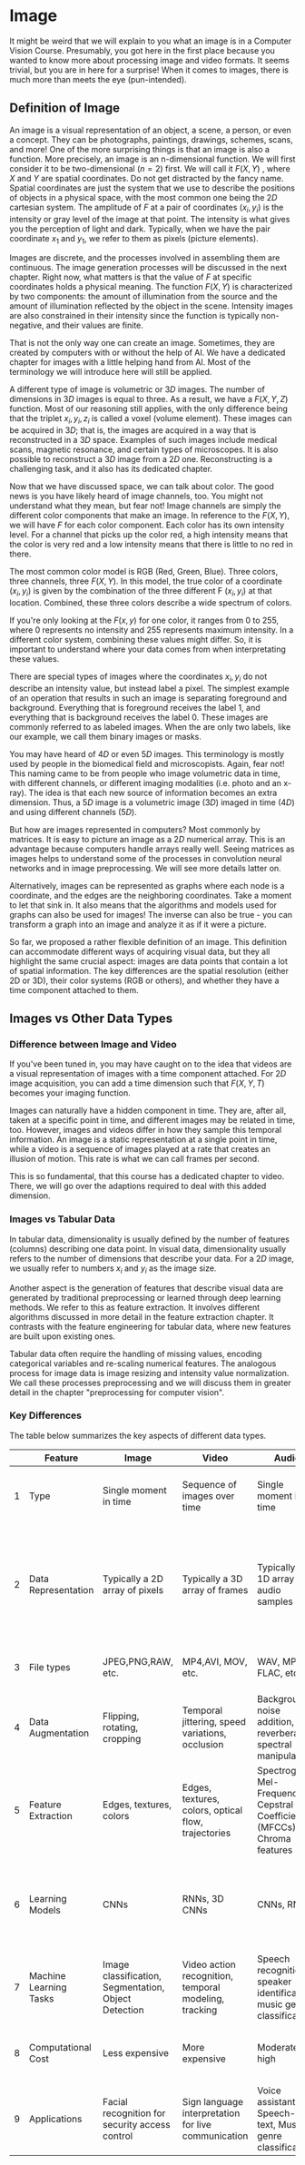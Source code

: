 # Image

It might be weird that we will explain to you what an image is in a Computer Vision Course. Presumably, you got here in the first place because you wanted to know more about processing image and video formats. It seems trivial, but you are in here for a surprise! When it comes to images, there is much more than meets the eye (pun-intended).

## Definition of Image

An image is a visual representation of an object, a scene, a person, or even a concept. They can be photographs, paintings, drawings, schemes, scans, and more! One of the more surprising things is that an image is also a function. More precisely, an image is an n-dimensional function. We will first consider it to be two-dimensional $(n=2)$ first. We will call it $F(X, Y)$ , where $X$ and $Y$ are spatial coordinates. Do not get distracted by the fancy name. Spatial coordinates are just the system that we use to describe the positions of objects in a physical space, with the most common one being the $2D$ cartesian system. The amplitude of $F$ at a pair of coordinates $(x_i, y_i)$ is the intensity or gray level of the image at that point. The intensity is what gives you the perception of light and dark. Typically, when we have the pair coordinate $x_1$ and $y_1$, we refer to them as pixels (picture elements).

Images are discrete, and the processes involved in assembling them are continuous. The image generation processes will be discussed in the next chapter. Right now, what matters is that the value of $F$ at specific coordinates holds a physical meaning. The function $F(X, Y)$ is characterized by two components: the amount of illumination from the source and the amount of illumination reflected by the object in the scene. Intensity images are also constrained in their intensity since the function is typically non-negative, and their values are finite. 

That is not the only way one can create an image.  Sometimes, they are created by computers with or without the help of AI.  We have a dedicated chapter for images with a little helping hand from AI. Most of the terminology we will introduce here will still be applied.

A different type of image is volumetric or $3D$ images. The number of dimensions in $3D$ images is equal to three. As a result, we have a $F(X, Y, Z)$ function. Most of our reasoning still applies, with the only difference being that the triplet $x_i, y_i, z_i$ is called a voxel (volume element). These images can be acquired in $3D$; that is, the images are acquired in a way that is reconstructed in a $3D$ space. Examples of such images include medical scans, magnetic resonance, and certain types of microscopes. It is also possible to reconstruct a $3D$ image from a $2D$ one. Reconstructing is a challenging task, and it also has its dedicated chapter.

Now that we have discussed space, we can talk about color. The good news is you have likely heard of image channels, too. You might not understand what they mean, but fear not! Image channels are simply the different color components that make an image. In reference to the $F(X,Y)$, we will have $F$ for each color component. Each color has its own intensity level. For a channel that picks up the color red, a high intensity means that the color is very red and a low intensity means that there is little to no red in there.

The most common color model is RGB (Red, Green, Blue). Three colors, three channels, three $F(X, Y)$. In this model, the true color of a coordinate $(x_i, y_i)$ is given by the combination of the three different F $(x_i, y_i)$ at that location. Combined, these three colors describe a wide spectrum of colors.

If you're only looking at the $F(x, y)$ for one color, it ranges from $0$ to $255$, where $0$ represents no intensity and $255$ represents maximum intensity. In a different color system, combining these values might differ. So, it is important to understand where your data comes from when interpretating these values.

There are special types of images where the coordinates $x_i, y_i$ do not describe an intensity value, but instead label a pixel. The simplest example of an operation that results in such an image is separating foreground and background. Everything that is foreground receives the label $1$, and everything that is background receives the label $0$. These images are commonly referred to as labeled images. When the are only two labels, like our example, we call them binary images or masks. 

You may have heard of $4D$ or even $5D$ images. This terminology is mostly used by people in the biomedical field and microscopists. Again, fear not! This naming came to be from people who image volumetric data in time, with different channels, or different imaging modalities (i.e. photo and an x-ray). The idea is that each new source of information becomes an extra dimension. Thus, a $5D$ image is a volumetric image ($3D$) imaged in time ($4D$) and using different channels ($5D$).

But how are images represented in computers? Most commonly by matrices. It is easy to picture an image as a $2D$ numerical array. This is an advantage because computers handle arrays really well. Seeing matrices as images helps to understand some of the processes in convolution neural networks and in image preprocessing. We will see more details latter on.

Alternatively, images can be represented as graphs where each node is a coordinate, and the edges are the neighboring coordinates. Take a moment to let that sink in. It also means that the algorithms and models used for graphs can also be used for images! The inverse can also be true - you can transform a graph into an image and analyze it as if it were a picture.

So far, we proposed a rather flexible definition of an image. This definition can accommodate different ways of acquiring visual data, but they all highlight the same crucial aspect: images are data points that contain a lot of spatial information. The key differences are the spatial resolution (either 2D or 3D), their color systems (RGB or others), and whether they have a time component attached to them.


## Images vs Other Data Types

### Difference between Image and Video

If you've been tuned in,  you may have caught on to the idea that videos are a visual representation of images with a time component attached. For $2D$ image acquisition, you can add a time dimension such that $F(X, Y, T)$ becomes your imaging function. 

Images can naturally have a hidden component in time. They are, after all, taken at a specific point in time, and different images may be related in time, too. However, images and videos differ in how they sample this temporal information. An image is a static representation at a single point in time, while a video is a sequence of images played at a rate that creates an illusion of motion. This rate is what we can call frames per second. 

This is so fundamental, that this course has a dedicated chapter to video. There, we will go over the adaptions required to deal with this added dimension.

### Images vs Tabular Data

In tabular data, dimensionality is usually defined by the number of features (columns) describing one data point. In visual data, dimensionality usually refers to the number of dimensions that describe your data. For a $2D$ image, we usually refer to numbers $x_i$ and $y_i$ as the image size.  

 Another aspect is the generation of features that describe visual data are generated by traditional preprocessing or learned through deep learning methods. We refer to this as feature extraction. It involves different algorithms discussed in more detail in the feature extraction chapter. It contrasts with the feature engineering for tabular data, where new features are built upon existing ones.

Tabular data often require the handling of missing values, encoding categorical variables and re-scaling numerical features. The analogous process for image data is image resizing and intensity value normalization. We call these processes preprocessing and we will discuss them in greater detail in the chapter "preprocessing for computer vision".

### Key Differences

The table below summarizes the key aspects of different data types. 


|   | Feature                | Image                                                | Video                                                 | Audio                                                                     | Tabular Data                                                         |
|---|------------------------|------------------------------------------------------|-------------------------------------------------------|---------------------------------------------------------------------------|----------------------------------------------------------------------|
| 1 | Type                   | Single moment in time                                | Sequence of images over time                          | Single moment in time                                                     | Structured data organized in rows and columns                        |
| 2 | Data Representation    | Typically a 2D array of pixels                       | Typically a 3D array of frames                        | Typically a 1D array of audio samples                                     | Typically a 2D array of features as columns and individual data sample as rows (i.e. spreadsheet, database tables                                         |
| 3 | File types             | JPEG,PNG,RAW, etc.                                   | MP4,AVI, MOV, etc.                                    | WAV, MP3, FLAC, etc.                                                      | CSV, Excel (.xlsx, .xls), Database formats, etc.                     |
| 4 | Data Augmentation	     | Flipping, rotating, cropping	                        | Temporal jittering, speed variations, occlusion       | Background noise addition, reverberation, spectral manipulation           |  ROSE, SMOTE, ADASYN                                |
| 5 | Feature Extraction	    | Edges, textures, colors	                             | Edges, textures, colors, optical flow, trajectories   | Spectrogram, Mel-Frequency Cepstral Coefficients (MFCCs), Chroma features | Statistical analysis, Feature engineering, Data aggregation          |
| 6 | Learning Models	       | CNNs                                                 | RNNs, 3D CNNs                                         | CNNs, RNNs                                                                | Linear Regression, Decision Trees, Random Forests, Gradient Boosting |
| 7 | Machine Learning Tasks | Image classification, Segmentation, Object Detection | Video action recognition, temporal modeling, tracking | Speech recognition, speaker identification, music genre classification    | Regression, Classification, Clustering                               |
| 8 | Computational Cost	    | Less expensive	                                      | More expensive                                        | Moderate to high                                                          | Generally less expensive compared to others                          |
| 9 | Applications           | Facial recognition for security access control	      | Sign language interpretation for live communication   | Voice assistants, Speech-to-text, Music genre classification              | Predictive modeling, Fraud detection, Weather forecasting            |





